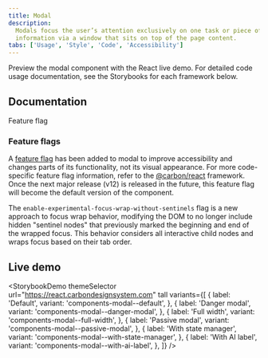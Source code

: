 ```yaml
---
title: Modal
description:
  Modals focus the user’s attention exclusively on one task or piece of
  information via a window that sits on top of the page content.
tabs: ['Usage', 'Style', 'Code', 'Accessibility']
---
```



<PageDescription>

Preview the modal component with the React live demo. For detailed code usage
documentation, see the Storybooks for each framework below.

</PageDescription>

## Documentation

<Row className="resource-card-group">
<Column colLg={4} colMd={4} noGutterSm>
  <ResourceCard
    subTitle="React"
    href="https://react.carbondesignsystem.com/?path=/story/components-modal--default"
    >

<MdxIcon name="react" />
<Tag type="blue">Feature flag</Tag>

  </ResourceCard>
</Column>
<Column colLg={4} colMd={4} noGutterSm>
  <ResourceCard
      subTitle="Web Components"
      href="https://web-components.carbondesignsystem.com/?path=/story/components-modal--default"
      >

<MdxIcon name="webcomponents" />

  </ResourceCard>
</Column>
<Column colLg={4} colMd={4} noGutterSm>
  <ResourceCard
      subTitle="Angular (Community)"
      href="https://angular.carbondesignsystem.com/?path=/story/components-modal--basic"
      >

<MdxIcon name="angular" />

  </ResourceCard>
</Column>
<Column colLg={4} colMd={4} noGutterSm>
  <ResourceCard
      subTitle="Vue (Community)"
      href="http://vue.carbondesignsystem.com/?path=/story/components-cvmodal--default"
      >

<MdxIcon name="vue" />

  </ResourceCard>
</Column>
</Row>

### Feature flags

A [feature flag](/components/overview/feature-flags/) has been added to modal to
improve accessibility and changes parts of its functionality, not its visual
appearance. For more code-specific feature flag information, refer to the
[@carbon/react](https://react.carbondesignsystem.com/?path=/docs/components-modal-feature-flag--flag-details)
framework. Once the next major release (v12) is released in the future, this
feature flag will become the default version of the component.

The `enable-experimental-focus-wrap-without-sentinels` flag is a new approach to
focus wrap behavior, modifying the DOM to no longer include hidden "sentinel
nodes" that previously marked the beginning and end of the wrapped focus. This
behavior considers all interactive child nodes and wraps focus based on their
tab order.

## Live demo

<StorybookDemo
  themeSelector
  url="https://react.carbondesignsystem.com"
  tall
  variants={[
    {
      label: 'Default',
      variant: 'components-modal--default',
    },
    {
      label: 'Danger modal',
      variant: 'components-modal--danger-modal',
    },
    {
      label: 'Full width',
      variant: 'components-modal--full-width',
    },
    {
      label: 'Passive modal',
      variant: 'components-modal--passive-modal',
    },
    {
      label: 'With state manager',
      variant: 'components-modal--with-state-manager',
    },
    {
      label: 'With AI label',
      variant: 'components-modal--with-ai-label',
    },
  ]}
/>
